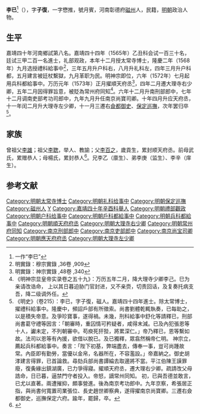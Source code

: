 {{明清人物信息框
| 姓名 = 李已
| 原名 =
| 圖片名稱= 
| 圖片大小 =
| 圖片說明 = 
| 最高職務 = 都察院右僉都御史巡撫保定
| 國家 = 大明 
| 爵位 =
| 籍貫 = 河南彰德府磁州
| 族裔 = 
| 字號 = 字懋推，號月賓
| 諡號 =
| 出生日期 = 甲午正月十八日
| 出生地點 = <!---河南彰德府磁州--->
| 逝世日期 = 万历十二年甲申
| 逝世地點 =
| 墓葬 =
| 配偶 = 配任氏，累封恭人
| 親屬 = （子）维珎、维琪、维琳、维玙、维瑛
| 出身 =
* 嘉靖四十年辛酉科舉人
* 嘉靖四十四年乙丑科同進士出身
| 經歷 =
| 著作 =  
}}
'''李已'''<ref>一作“李巳”</ref>（{{bd|1534年||1584年|catIdx=}}），字'''子復'''，一字懋推，號月賓，河南彰德府[[磁州|磁州]]人，民籍，[[明朝|明朝]]政治人物。

== 生平 ==
嘉靖四十年河南鄉試第八名。嘉靖四十四年（1565年）乙丑科会试一百三十名，廷试三甲二百一名進士，礼部观政，本年十二月授太常寺博士，隆慶二年（1568年）九月选授禮科給事中<ref>明實錄：穆宗實錄 ,36卷 ,909</ref>，三年五月升户科右，八月升礼科左，四年三月升户科都，五月建言被廷杖繫獄，九月革职为民。明神宗即位，六年（1572年）七月起用兵科都給事中。万历元年（1573年）正月擢順天府丞<ref>明實錄：神宗實錄 ,48卷 ,340</ref>，四年二月遷大理寺右少卿，五年二月因得罪旨意，被貶為常州府同知<ref>《明神宗显皇帝实录卷之五十九》：万历五年二月，降大理寺少卿李己。巳为亲请改诰命， 上以其日暮迫胁门官封进，又不亲赍，切责回话，及复奏托病支吾，降二级调外任。</ref>。六年十二月升南刑部郎中，七年十二月调南吏部考功司郎中，九年九月升任南京尚寶司卿。十年四月升应天府丞，十一年闰二月升大理寺左少卿，十一月三遷右[[僉都御史|僉都御史]]、[[保定巡撫|保定巡撫]]，次年罢归卒<ref>《明史》（卷215）：李已，字子復，磁人。嘉靖四十四年進士。除太常博士，擢禮科給事中。隆慶中，頻詔戶部有所徵索。尚書劉體乾輒執奏，已每助之，以是積失帝意。及爭珍寶事，遂得禍。未幾，刑科給事中舒化等請釋已，刑部尚書葛守禮等因言：「朝審時，重囚情可矜疑者，咸得末減。已及內犯張恩等十人，讞未定，不列朝審中。苟瘐死犴狴，將累深仁。」帝乃釋已，恩等繫如故。法司以恩等有內援，欲借以脫已。及已獨釋，眾翕然稱帝仁明。 神宗立，薦起兵科都給事中。奏言：「陛下初基，弊端盡去，傳奉一事，豈可尚踵故常。內臣即有勤勞，當優以金帛，名器所在，不容濫設。」帝嘉納之。御史胡涍建言得罪，已首論救。尋劾兵部尚書譚綸去取邊將不當。平江伯陳王謨罪廢，復夤緣出鎮湖廣，已力爭得寢。擢順天府丞，遷大理右少卿。疏請改父母誥命，日已暮，逼禁門守者投入。帝怒，謫常州同知。 初，已與吾德並敢言，已尤以直著。兩遭摧抑，頗事營進。後為南京考功郎中。九年京察，希張居正指，與尚書何寬置司業張位、長史趙世卿察典，遂得擢南京尚寶卿。三遷右僉都御史，巡撫保定六府。踰年，罷歸，卒。</ref>。

==家族==
曾祖父[[李雄|李雄]]；祖父[[李聦|李聦]]，举人、教諭；父[[李百之|李百之]]，歲貢生，累封顺天府丞。前母武氏，累赠恭人；母楊氏，累封恭人<ref>{{Cite book|title=天一阁藏明代科举录选刊 登科录 点校本|author=龚延明主编|publisher=宁波出版社|year=2016|isbn=978-7-5526-2320-8|location=宁波|pages=|quote=《天一閣藏明代科舉錄選刊.登科錄》之《嘉靖四十四年乙丑科登科錄》}}</ref>。兄李乙（廪生）、弟李庚（监生）、李辛（庠生）。

==参考文献==
{{reflist}}

{{嘉靖四十四年乙丑科殿試金榜}}

{{DEFAULTSORT:Li李}}
[[Category:明朝太常寺博士|Category:明朝太常寺博士]]
[[Category:明朝礼科给事中|Category:明朝礼科给事中]]
[[Category:明朝保定巡撫|Category:明朝保定巡撫]]
[[Category:磁州人|Category:磁州人]]
[[Category:李姓|Y]]
[[Category:嘉靖四十年辛酉科舉人|Category:嘉靖四十年辛酉科舉人]]
[[Category:明朝禮部觀政|Category:明朝禮部觀政]]
[[Category:明朝户科给事中|Category:明朝户科给事中]]
[[Category:明朝戶科都給事中|Category:明朝戶科都給事中]]
[[Category:明朝兵科都給事中|Category:明朝兵科都給事中]]
[[Category:明朝順天府府丞|Category:明朝順天府府丞]]
[[Category:明朝大理寺右少卿|Category:明朝大理寺右少卿]]
[[Category:明朝常州府同知|Category:明朝常州府同知]]
[[Category:南京刑部郎中|Category:南京刑部郎中]]
[[Category:南京吏部郎中|Category:南京吏部郎中]]
[[Category:南京尚宝司卿|Category:南京尚宝司卿]]
[[Category:明朝應天府府丞|Category:明朝應天府府丞]]
[[Category:明朝大理寺左少卿|Category:明朝大理寺左少卿]]